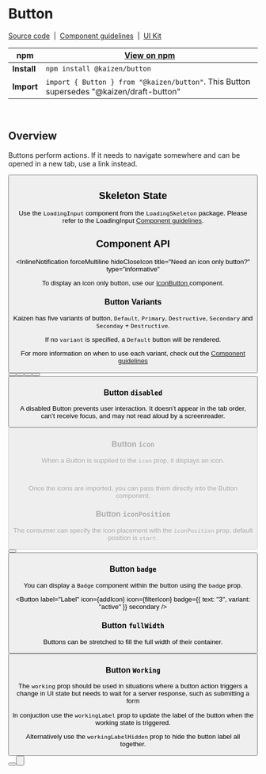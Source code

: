 <!-- Badge.stories.mdx -->



<Meta title="Design System/Button" component={Button} />

# Button

[Source code](https://github.com/cultureamp/kaizen-design-system/tree/master/packages/button)
&nbsp;|&nbsp;
[Component guidelines](https://cultureamp.design/components/button/)
&nbsp;|&nbsp;
[UI Kit](https://www.figma.com/file/eZKEE5kXbEMY3lx84oz8iN/%E2%9D%A4%EF%B8%8F-UI-Kit%3A-Heart?node-id=1929%3A17364)

| npm | [View on npm](https://www.npmjs.com/package/@kaizen/button)
| ---- | ---- 
| **Install** | `npm install @kaizen/button` |
| **Import** | `import { Button } from "@kaizen/button"`. This Button supersedes "@kaizen/draft-button" |
<br />

## Overview

Buttons perform actions. If it needs to navigate somewhere and can be opened in a new tab, use a link instead.

<Canvas mdxSource="<Button label='Label' />">
  <Button label="Label" />
</Canvas>

## Skeleton State

Use the `LoadingInput` component from the `LoadingSkeleton` package. Please refer to the LoadingInput [Component guidelines](https://cultureamp.design/components/loading-skeleton/).

<Canvas mdxSource="<LoadingInput isAnimated width={10} />">
  <LoadingInput isAnimated width={13} />
</Canvas>

## Component API
<Props />

<InlineNotification
  forceMultiline
  hideCloseIcon
  title="Need an icon only button?"
  type="informative"
>
  To display an icon only button, use our <a href="http://localhost:6006/?path=/docs/actions-icon-button--default-kaizen-demo-icon">
    IconButton
  </a> component.
</InlineNotification>

### Button Variants

Kaizen has five variants of button, `Default`, `Primary`, `Destructive`, `Secondary` and `Seconday` + `Destructive`.

If no `variant` is specified, a `Default` button will be rendered. 

For more information on when to use each variant, check out the [Component guidelines](https://cultureamp.design/components/button/)

<Canvas mdxSource="<Button label='Label' />
<Button label='Label' primary />
<Button label='Label' destructive />
<Button label='Label' secondary />
<Button label='Label' secondary destructive />">
  <Button label="Default" />
  <Button label="Primary" primary />
  <Button label="Destructive" destructive />
  <Button label="Secondary" secondary />
  <Button label="Secondary Destructive" secondary destructive />
</Canvas>

### Button `disabled`

A disabled Button prevents user interaction. It doesn’t appear in the tab order, can’t receive focus, and may not read aloud by a screenreader.

<Canvas mdxSource="<Button label='Label' disabled/>">
  <Button label="Label" disabled/>
</Canvas>

### Button `icon`

When a Button is supplied to the `icon` prop, it displays an icon.

```js
import trashIcon from "@kaizen/component-library/icons/trash.icon.svg"
```
Once the icons are imported, you can pass them directly into the Button component. 

### Button `iconPosition`

The consumer can specify the icon placement with the `iconPosition` prop, default position is `start`.

<Canvas mdxSource="<Button label='Label' icon={addIcon} />
<Button label='Label' icon={arrowRight} iconPosition='end' />">
  <Button label="Label" icon={addIcon} />
  <Button label="Label" icon={arrowRight} iconPosition="end" />
</Canvas>

### Button `badge`
You can display a `Badge` component within the button using the `badge` prop.

<Canvas mdxSource="<Button
    label='Label'
    icon={addIcon}
    icon={filterIcon}
    badge={{ text: '3', variant: 'active' }}
    secondary
  />">
  <Button
    label="Label"
    icon={addIcon}
    icon={filterIcon}
    badge={{ text: "3", variant: "active" }}
    secondary
  />
</Canvas>

### Button `fullWidth`

Buttons can be stretched to fill the full width of their container.

<Canvas mdxSource="<Button label='Label' fullWidth/>">
  <Button label="Label" fullWidth/>
</Canvas>


### Button `Working`

The `working` prop should be used in situations where a button action triggers a change in UI state but needs to wait for a server response, such as submitting a form

In conjuction use the `workingLabel` prop to update the label of the button when the working state is triggered. 

Alternatively use the `workingLabelHidden` prop to hide the button label all together. 

<Canvas mdxSource="<Button label='Label' working workingLabel='Submitting' />
<Button label='Label' working workingLabel='Submitting' workingLabelHidden />">
  <Button label="Label" working workingLabel="Submitting" />
  <Button label="Label" working workingLabel="Submitting" workingLabelHidden />
</Canvas>
